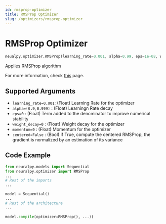 ```yaml
---
id: rmsprop-optimizer
title: RMSProp Optimizer
slug: /optimizers/rmsprop-optimizer
---
```


# RMSProp Optimizer

```python
neualpy.optimizer.RMSProp(learning_rate=0.001, alpha=0.99, eps=1e-08, weight_decay=0.0, momentum=0.0, centered=False)
```

Applies RMSProp algorithm 

For more information, check [this](https://pytorch.org/docs/stable/optim.html#torch.optim.RMSprop) page.

## Supported Arguments

- `learning_rate=0.001`: (Float) Learning Rate for the optimizer
- `alpha=(0.9,0.999)` : (Float) Learningn Rate decay
- `eps=0` : (Float) Term added to the denominator to improve numerical stability
- `weight_decay=0` : (Float) Weight decay for the optimizer
- `momentum=0` : (Float) Momentum for the optimizer
- `centered=False` : (Bool) if True, compute the centered RMSProp, the gradient is normalized by an estimation of its variance

## Code Example

```python
from neuralpy.models import Sequential
from neuralpy.optimizer import RMSProp
...
# Rest of the imports
...

model = Sequential()
...
# Rest of the architecture
...

model.compile(optimizer=RMSProp(), ...))